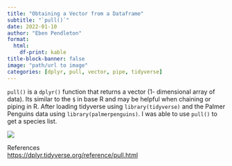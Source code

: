 ```yaml
---
title: "Obtaining a Vector from a Dataframe"
subtitle: "`pull()`"
date: 2022-01-10
author: "Eben Pendleton"
format:
  html:
    df-print: kable
title-block-banner: false
image: "path/url to image"
categories: [dplyr, pull, vector, pipe, tidyverse]
---
```


`pull()` is a `dplyr()` function that returns a vector (1- dimensional array of data). Its similar to the `$` in base R and may be helpful when chaining or piping in R. After loading tidyverse using `library(tidyverse)` and the Palmer Penguins data using `library(palmerpenguins)`. I was able to use `pull()` to get a species list.

![](images/molr_dec20_2021.png)

References\
<https://dplyr.tidyverse.org/reference/pull.html>
